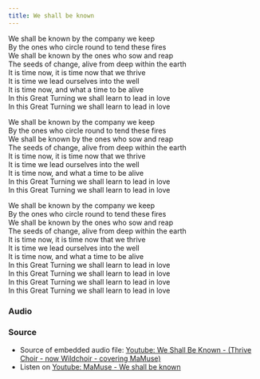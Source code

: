 ```yaml
--- 
title: We shall be known  
--- 
```




  
We shall be known by the company we keep  
By the ones who circle round to tend these fires  
We shall be known by the ones who sow and reap  
The seeds of change, alive from deep within the earth  
It is time now, it is time now that we thrive  
It is time we lead ourselves into the well  
It is time now, and what a time to be alive   
In this Great Turning we shall learn to lead in love  
In this Great Turning we shall learn to lead in love  
  
We shall be known by the company we keep  
By the ones who circle round to tend these fires  
We shall be known by the ones who sow and reap  
The seeds of change, alive from deep within the earth  
It is time now, it is time now that we thrive  
It is time we lead ourselves into the well  
It is time now, and what a time to be alive  
In this Great Turning we shall learn to lead in love  
In this Great Turning we shall learn to lead in love  

We shall be known by the company we keep  
By the ones who circle round to tend these fires  
We shall be known by the ones who sow and reap  
The seeds of change, alive from deep within the earth  
It is time now, it is time now that we thrive  
It is time we lead ourselves into the well  
It is time now, and what a time to be alive   
In this Great Turning we shall learn to lead in love  
In this Great Turning we shall learn to lead in love  
In this Great Turning we shall learn to lead in love  
In this Great Turning we shall learn to lead in love  
  
### Audio

<AudioComponent source="/audio/we-shall-be-known-(thrive-choir-covering-mamuse).m4a"/>

### Source  
- Source of embedded audio file: [Youtube: We Shall Be Known - (Thrive Choir - now Wildchoir - covering MaMuse)](https://www.youtube.com/watch?v=BwgwIyyZfvk)   
- Listen on [Youtube: MaMuse - We shall be known](https://www.youtube.com/watch?v=dX11MEtbkXI)   
  
